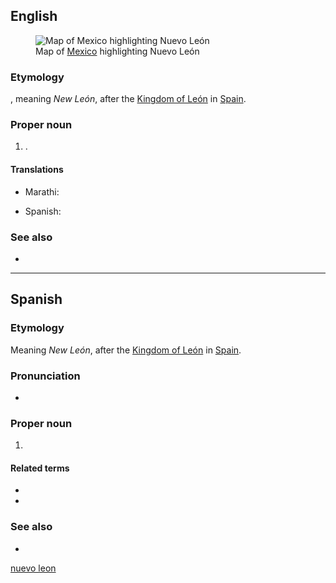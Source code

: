 ==English==
[[File:Mexico map, MX-NLE.svg|thumb|Map of [[Mexico]] highlighting Nuevo León]]

===Etymology===
{{etyl|es|en}}, meaning ''New León'', after the [[w:Kingdom of León|Kingdom of León]] in [[Spain]].

===Proper noun===
{{en-proper noun|head=Nuevo León}}

# {{place|en|state|c/Mexico}}.

====Translations====
{{trans-top|state of Mexico}}
* Marathi: {{t|mr|नुएवा लेओन|n}}
{{trans-mid}}
* Spanish: {{t+|es|Nuevo León|m}}
{{trans-bottom}}

===See also===
* {{pedialite}}

[[Category:English terms spelled with Ó|nuevo leon]]

----

==Spanish==

===Etymology===
Meaning ''New León'', after the [[w:Kingdom of León|Kingdom of León]] in [[Spain]].

===Pronunciation===
* {{es-IPA}}

===Proper noun===
{{es-proper noun|m|head=[[nuevo|Nuevo]] [[León]]}}

# {{place|es|state|c/Mexico}}
#: {{syn|es|NL|q1=abbreviation}}

====Related terms====
* {{l|es|neoleonés}}
* {{l|es|nuevoleonés}}

===See also===
* {{pedialite|lang=es}}